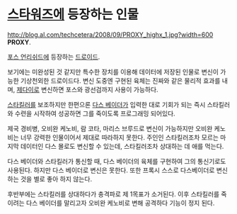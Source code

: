 = [[스타워즈]]에 등장하는 인물 =
http://blog.al.com/techcetera/2008/09/PROXY_highx_1.jpg?width=600
'''PROXY'''.

[[포스 언리쉬드]]에 등장하는 [[드로이드]].

보기에는 미완성된 것 같지만 특수한 장치를 이용해 데이터에 저장된 인물로 변신이 가능한 기상천외한 드로이드다. 변신 도중엔 구현된 육체는 진짜와 같은 물리적 효과를 내며, [[제다이]]로 변신하면 포스와 광선검까지 사용이 가능하다.

[[스타킬러]]를 보조하지만 한편으론 [[다스 베이더]]가 입력한 대로 기회가 되는 즉시 스타킬러와 수련을 시작하여 성공하면 그를 죽이도록 프로그래밍 되어있다.

제국 경비병, 오비완 케노비, 람 코타, 마리스 브루드로 변신이 가능하지만 오비완 케노비는 너무 강력한 인물이어서 제대로 따라하지 못한다. 주인인 스타킬러조차 모르는 마지막 데이터인 다스 몰로도 변신할 수 있는데, 스타킬러조차 상대하는 데 애를 먹는다.

다스 베이더와 스타킬러가 통신할 때, 다스 베이더의 육체를 구현하여 그의 통신기로도 사용된다. 하지만 다스 베이더로 변신은 못한다. 또한 프록시 스스로 다스베이더로 변신하는 것을 별로 좋아 하지 않는다. 

후반부에는 스타킬러를 상대하다가 충격파로 제 1목표가 소거된다. 이후 스타킬러를 죽이려는 다스 베이더를 말리고자 오비완 케노비로 변해 공격하다 기능이 정지 된다.
